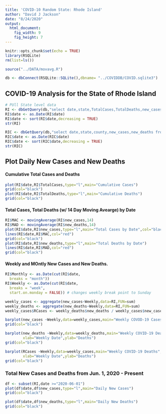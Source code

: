 ```yaml
---
title: 'COVID-10 Random State: Rhode Island'
author: "David J Jackson"
date: "8/24/2020"
output: 
  html_document: 
    fig_width: 9
    fig_height: 7
---
```


```r
knitr::opts_chunk$set(echo = TRUE)
library(RSQLite)
rm(list=ls())
```
```r
source("../DATA/movavg.R")
```
```r
db <- dbConnect(RSQLite::SQLite(),dbname= "../COVIDDB/COVID.sqlite3")
```

## COVID-19 Analysis for the State of Rhode Island

```r
# PUll State level data
RI <- dbGetQuery(db,"select date,state,TotalCases,TotalDeaths,new_cases,new_deaths from  STATESDAILY where state='Rhode Island'")
RI$date <- as.Date(RI$date)
RI$date <- sort(RI$date,decreasing = TRUE)
str(RI)
```
```r
RIC <- dbGetQuery(db,"select date,state,county,new_cases,new_deaths from  COUNTYDAILY where state='Rhode Island'")
RIC$date <- as.Date(RIC$date)
RIC$date <- sort(RIC$date,decreasing = TRUE)
str(RIC)
```

## Plot Daily New Cases and New Deaths 
####  Cumulative Total Cases and Deaths

```r
plot(RI$date,RI$TotalCases,type="l",main="Cumulative Cases")
grid(col="black")
plot(RI$date,RI$TotalDeaths,type="l",main="Cumulative Deaths")
grid(col="black")
```

####  Total Cases, Total Deaths (w/ 14 Day Moving Avearge) by Date

```r
RI$MAC <- movingAverage(RI$new_cases,14)
RI$MAD <- movingAverage(RI$new_deaths,14)
plot(RI$date,RI$new_cases,type="l",main="Total Cases by Date",col="black")
lines(RI$date,RI$MAC,col="red")
grid(col="black")
plot(RI$date,RI$new_deaths,type="l",main="Total Deaths by Date")
lines(RI$date,RI$MAD,col="red")
grid(col="black")
```

#### Weekly and MOntly New Cases and New Deaths.

```r
RI$Monthly <- as.Date(cut(RI$date,
  breaks = "month"))
RI$Weekly <- as.Date(cut(RI$date,
  breaks = "week",
  start.on.monday = FALSE)) # changes weekly break point to Sunday

```

```r
weekly_cases <- aggregate(new_cases~Weekly,data=RI,FUN=sum)
weekly_deaths <- aggregate(new_deaths~Weekly,data=RI,FUN=sum)
weekly_cases$RCases <- weekly_deaths$new_deaths / weekly_cases$new_cases *100
```

```r
barplot(new_cases ~Weekly,data=weekly_cases,main="Weekly COVOD-19 Cases",xlab="Weekly Date",ylab="Cases")
grid(col="black")

barplot(new_deaths ~Weekly,data=weekly_deaths,main="Weekly COVID-19 Deaths",
        xlab="Weekly Date",ylab="Deaths")
grid(col="black")

barplot(RCases ~Weekly,data=weekly_cases,main="Weekly COVID-19 Deaths",
        xlab="Weekly Date",ylab="Deaths")
grid(col="black")
```

### Total New Cases and Deaths from Jun. 1, 2020 - Present

```r
df <- subset(RI,date >="2020-06-01")
plot(df$date,df$new_cases,type="l",main="Daily New Cases")
grid(col="black")

plot(df$date,df$new_deaths,type="l",main="Daily New Deaths")
grid(col="black")
```

